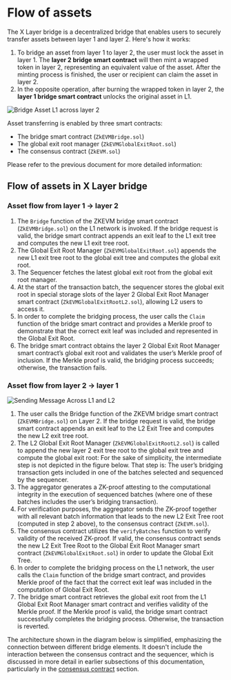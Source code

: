 # Flow of assets
The X Layer bridge is a decentralized bridge that enables users to securely transfer assets between layer 1 and layer 2. Here's how it works:
1. To bridge an asset from layer 1 to layer 2, the user must lock the asset in layer 1. The **layer 2 bridge smart contract** will then mint a wrapped token in layer 2, representing an equivalent value of the asset. After the minting process is finished, the user or recipient can claim the asset in layer 2.
2. In the opposite operation, after burning the wrapped token in layer 2, the **layer 1 bridge smart contract** unlocks the original asset in L1.

![Bridge Asset L1 across layer 2](./img/bridge-asset-l1-l2.jpg)

Asset transferring is enabled by three smart contracts: 
- The bridge smart contract (`ZkEVMBridge.sol`)
- The global exit root manager (`ZkEVMGlobalExitRoot.sol`)
- The consensus contract (`ZkEVM.sol`)

Please refer to the previous document for more detailed information: 
<Card mainTitle="X Layer bridge smart contracts" subTitle='Smart contracts for asset transfer' link="./asset-transfer"/>

## Flow of assets in X Layer bridge
### Asset flow from layer 1 → layer 2
1. The `Bridge` function of the ZKEVM bridge smart contract (`ZkEVMBridge.sol`) on the L1 network is invoked. If the bridge request is valid, the bridge smart contract appends an exit leaf to the L1 exit tree and computes the new L1 exit tree root.
2. The Global Exit Root Manager (`ZkEVMGlobalExitRoot.sol`) appends the new L1 exit tree root to the global exit tree and computes the global exit root.
3. The Sequencer fetches the latest global exit root from the global exit root manager.
4. At the start of the transaction batch, the sequencer stores the global exit root in special storage slots of the layer 2 Global Exit Root Manager smart contract (`ZkEVMGlobalExitRootL2.sol`), allowing L2 users to access it.
5. In order to complete the bridging process, the user calls the `Claim` function of the bridge smart contract and provides a Merkle proof to demonstrate that the correct exit leaf was included and represented in the Global Exit Root.
6. The bridge smart contract obtains the layer 2 Global Exit Root Manager smart contract’s global exit root and validates the user’s Merkle proof of inclusion. If the Merkle proof is valid, the bridging process succeeds; otherwise, the transaction fails.

### Asset flow from layer 2 → layer 1
![Sending Message Across L1 and L2](./img/sending-message-across-l1-l2.png)
1. The user calls the Bridge function of the ZKEVM bridge smart contract (`ZkEVMBridge.sol`) on Layer 2. If the bridge request is valid, the bridge smart contract appends an exit leaf to the L2 Exit Tree and computes the new L2 exit tree root.
2. The L2 Global Exit Root Manager (`ZkEVMGlobalExitRootL2.sol`) is called to append the new layer 2 exit tree root to the global exit tree and compute the global exit root:
<Tip title="Note">For the sake of simplicity, the intermediate step is not depicted in the figure below. That step is: The user’s bridging transaction gets included in one of the batches selected and sequenced by the sequencer.</Tip>
3. The aggregator generates a ZK-proof attesting to the computational integrity in the execution of sequenced batches (where one of these batches includes the user’s bridging transaction).
4. For verification purposes, the aggregator sends the ZK-proof together with all relevant batch information that leads to the new L2 Exit Tree root (computed in step 2 above), to the consensus contract (`ZkEVM.sol`).
5. The consensus contract utilizes the `verifyBatches` function to verify validity of the received ZK-proof. If valid, the consensus contract sends the new L2 Exit Tree Root to the Global Exit Root Manager smart contract (`ZkEVMGlobalExitRoot.sol`) in order to update the Global Exit Tree.
6. In order to complete the bridging process on the L1 network, the user calls the `Claim` function of the bridge smart contract, and provides Merkle proof of the fact that the correct exit leaf was included in the computation of Global Exit Root.
7. The bridge smart contract retrieves the global exit root from the L1 Global Exit Root Manager smart contract and verifies validity of the Merkle proof. If the Merkle proof is valid, the bridge smart contract successfully completes the bridging process. Otherwise, the transaction is reverted.

<Tip title="Note">The architecture shown in the diagram below is simplified, emphasizing the connection between different bridge elements. 
It doesn't include the interaction between the consensus contract and the sequencer, which is discussed in more detail in earlier subsections of this documentation, particularly in the [consensus contract](https://github.com/okx/xlayer-contracts/blob/release/v0.3.0/contracts/v2/consensus/validium/PolygonValidiumEtrog.sol "consensus contract") section.</Tip>